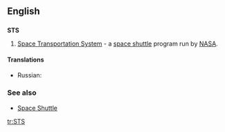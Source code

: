==English==

==={{initialism}}===
'''STS'''

# [[w:Space Transportation System|Space Transportation System]] - a [[space shuttle]] program run by [[w:NASA|NASA]].

====Translations====
* Russian: {{t-|ru|МТКК}}

===See also===
* [[Space Shuttle]]

[[tr:STS]]